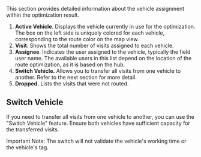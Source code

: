 This section provides detailed information about the vehicle assignment within the optimization result. <img src="https://t3837933.p.clickup-attachments.com/t3837933/68a56392-537a-4b11-af8f-852b9f664bcf/image.png" alt="" /><img src="https://t3837933.p.clickup-attachments.com/t3837933/e00791ef-f01b-4d25-94c1-6142d6f537cb/image.png" alt="" />

1. **Active Vehicle**. Displays the vehicle currently in use for the optimization. The box on the left side is uniquely colored for each vehicle, corresponding to the route color on the map view.
2. **Visit**. Shows the total number of visits assigned to each vehicle.
3. **Assignee**. Indicates the user assigned to the vehicle, typically the field user name. The available users in this list depend on the location of the route optimization, as it is based on the hub.
4. **Switch Vehicle.** Allows you to transfer all visits from one vehicle to another. Refer to the next section for more detail.
5. **Dropped.** Lists the visits that were not routed.

## Switch Vehicle

If you need to transfer all visits from one vehicle to another, you can use the "Switch Vehicle" feature. Ensure both vehicles have sufficient capacity for the transferred visits. <img src="https://t3837933.p.clickup-attachments.com/t3837933/f6a02a40-92ca-4a13-885b-8d6f4b6308e3/image.png" alt="" />

Important Note: The switch will not validate the vehicle's working time or the vehicle's tag.